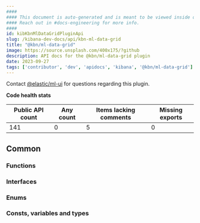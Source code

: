 ```yaml
---
####
#### This document is auto-generated and is meant to be viewed inside our experimental, new docs system.
#### Reach out in #docs-engineering for more info.
####
id: kibKbnMlDataGridPluginApi
slug: /kibana-dev-docs/api/kbn-ml-data-grid
title: "@kbn/ml-data-grid"
image: https://source.unsplash.com/400x175/?github
description: API docs for the @kbn/ml-data-grid plugin
date: 2023-09-27
tags: ['contributor', 'dev', 'apidocs', 'kibana', '@kbn/ml-data-grid']
---
```




Contact [@elastic/ml-ui](https://github.com/orgs/elastic/teams/ml-ui) for questions regarding this plugin.

**Code health stats**

| Public API count  | Any count | Items lacking comments | Missing exports |
|-------------------|-----------|------------------------|-----------------|
| 141 | 0 | 5 | 0 |

## Common

### Functions
<DocDefinitionList data={kbnMlDataGridObj.common.functions}/>

### Interfaces
<DocDefinitionList data={kbnMlDataGridObj.common.interfaces}/>

### Enums
<DocDefinitionList data={kbnMlDataGridObj.common.enums}/>

### Consts, variables and types
<DocDefinitionList data={kbnMlDataGridObj.common.misc}/>

